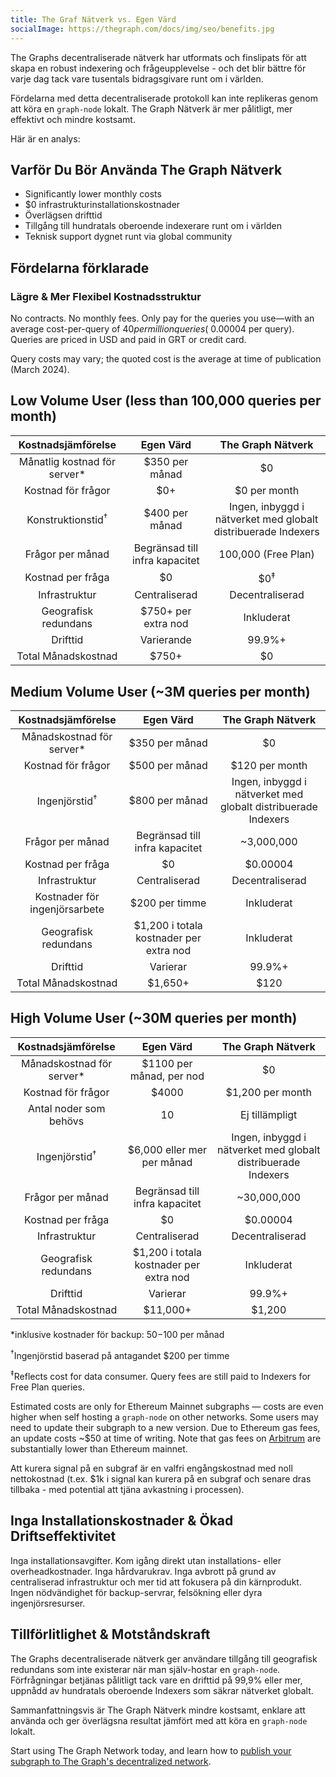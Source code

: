 ```yaml
---
title: The Graf Nätverk vs. Egen Värd
socialImage: https://thegraph.com/docs/img/seo/benefits.jpg
---
```


The Graphs decentraliserade nätverk har utformats och finslipats för att skapa en robust indexering och frågeupplevelse - och det blir bättre för varje dag tack vare tusentals bidragsgivare runt om i världen.

Fördelarna med detta decentraliserade protokoll kan inte replikeras genom att köra en `graph-node` lokalt. The Graph Nätverk är mer pålitligt, mer effektivt och mindre kostsamt.

Här är en analys:

## Varför Du Bör Använda The Graph Nätverk

- Significantly lower monthly costs
- $0 infrastrukturinstallationskostnader
- Överlägsen drifttid
- Tillgång till hundratals oberoende indexerare runt om i världen
- Teknisk support dygnet runt via global community

## Fördelarna förklarade

### Lägre & Mer Flexibel Kostnadsstruktur

No contracts. No monthly fees. Only pay for the queries you use—with an average cost-per-query of $40 per million queries (~$0.00004 per query). Queries are priced in USD and paid in GRT or credit card.

Query costs may vary; the quoted cost is the average at time of publication (March 2024).

## Low Volume User (less than 100,000 queries per month)

| Kostnadsjämförelse | Egen Värd | The Graph Nätverk |
| :-: | :-: | :-: |
| Månatlig kostnad för server\* | $350 per månad | $0 |
| Kostnad för frågor | $0+ | $0 per month |
| Konstruktionstid<sup>†</sup> | $400 per månad | Ingen, inbyggd i nätverket med globalt distribuerade Indexers |
| Frågor per månad | Begränsad till infra kapacitet | 100,000 (Free Plan) |
| Kostnad per fråga | $0 | $0<sup>‡</sup> |
| Infrastruktur | Centraliserad | Decentraliserad |
| Geografisk redundans | $750+ per extra nod | Inkluderat |
| Drifttid | Varierande | 99.9%+ |
| Total Månadskostnad | <span className="highlight-row" />$750+ | $0 |

## Medium Volume User (~3M queries per month)

| Kostnadsjämförelse | Egen Värd | The Graph Nätverk |
| :-: | :-: | :-: |
| Månadskostnad för server\* | $350 per månad | $0 |
| Kostnad för frågor | $500 per månad | $120 per month |
| Ingenjörstid<sup>†</sup> | $800 per månad | Ingen, inbyggd i nätverket med globalt distribuerade Indexers |
| Frågor per månad | Begränsad till infra kapacitet | ~3,000,000 |
| Kostnad per fråga | $0 | $0.00004 |
| Infrastruktur | Centraliserad | Decentraliserad |
| Kostnader för ingenjörsarbete | $200 per timme | Inkluderat |
| Geografisk redundans | $1,200 i totala kostnader per extra nod | Inkluderat |
| Drifttid | Varierar | 99.9%+ |
| Total Månadskostnad | <span className="highlight-row" /> $1,650+ | $120 |

## High Volume User (~30M queries per month)

| Kostnadsjämförelse | Egen Värd | The Graph Nätverk |
| :-: | :-: | :-: |
| Månadskostnad för server\* | $1100 per månad, per nod | $0 |
| Kostnad för frågor | $4000 | $1,200 per month |
| Antal noder som behövs | 10 | Ej tillämpligt |
| Ingenjörstid<sup>†</sup> | $6,000 eller mer per månad | Ingen, inbyggd i nätverket med globalt distribuerade Indexers |
| Frågor per månad | Begränsad till infra kapacitet | ~30,000,000 |
| Kostnad per fråga | $0 | $0.00004 |
| Infrastruktur | Centraliserad | Decentraliserad |
| Geografisk redundans | $1,200 i totala kostnader per extra nod | Inkluderat |
| Drifttid | Varierar | 99.9%+ |
| Total Månadskostnad | <span className="highlight-row" /> $11,000+ | $1,200 |

\*inklusive kostnader för backup: $50-$100 per månad

<sup>†</sup>Ingenjörstid baserad på antagandet $200 per timme

<sup>‡</sup>Reflects cost for data consumer. Query fees are still paid to Indexers for Free Plan queries.

Estimated costs are only for Ethereum Mainnet subgraphs — costs are even higher when self hosting a `graph-node` on other networks. Some users may need to update their subgraph to a new version. Due to Ethereum gas fees, an update costs ~$50 at time of writing. Note that gas fees on [Arbitrum](/arbitrum/arbitrum-faq) are substantially lower than Ethereum mainnet.

Att kurera signal på en subgraf är en valfri engångskostnad med noll nettokostnad (t.ex. $1k i signal kan kurera på en subgraf och senare dras tillbaka - med potential att tjäna avkastning i processen).

## Inga Installationskostnader & Ökad Driftseffektivitet

Inga installationsavgifter. Kom igång direkt utan installations- eller overheadkostnader. Inga hårdvarukrav. Inga avbrott på grund av centraliserad infrastruktur och mer tid att fokusera på din kärnprodukt. Ingen nödvändighet för backup-servrar, felsökning eller dyra ingenjörsresurser.

## Tillförlitlighet & Motståndskraft

The Graphs decentraliserade nätverk ger användare tillgång till geografisk redundans som inte existerar när man själv-hostar en `graph-node`. Förfrågningar betjänas pålitligt tack vare en drifttid på 99,9% eller mer, uppnådd av hundratals oberoende Indexers som säkrar nätverket globalt.

Sammanfattningsvis är The Graph Nätverk mindre kostsamt, enklare att använda och ger överlägsna resultat jämfört med att köra en `graph-node` lokalt.

Start using The Graph Network today, and learn how to [publish your subgraph to The Graph's decentralized network](/quick-start).
